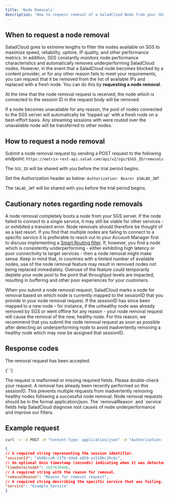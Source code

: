 ```yaml
---
title: 'Node Removals'
description: 'How to request removal of a SaladCloud Node from your SGS server'
---
```


## When to request a node removal

SaladCloud goes to extreme lengths to filter the nodes available on SGS to maximize speed, reliability, uptime, IP
quality, and other performance metrics. In addition, SGS constantly monitors node performance characteristics and
automatically removes underperforming SaladCloud nodes. However, in the event that a SaladCloud node becomes blocked by
a content provider, or for any other reason fails to meet your requirements, you can request that it be removed from the
list of available IPs and replaced with a fresh node. You can do this by **requesting a node removal**.

At the time that the node removal request is received, the node which is connected to the session ID in the request body
will be removed.

If a node becomes unavailable for any reason, the pool of nodes connected to the SGS server will automatically be
'topped up' with a fresh node on a best-effort basis. Any streaming sessions with were routed over the unavailable node
will be transferred to other nodes.

## How to request a node removal

Submit a node removal request by sending a POST request to the following endpoint:
`https://matrix-rest-api.salad.com/api/v2/sgs/$SGS_ID/removals`

The `SGS_ID` will be shared with you before the trial period begins.

Set the Authorization header as below: `Authorization: Bearer $SALAD_JWT`

The `SALAD_JWT` will be shared with you before the trial period begins.

## Cautionary notes regarding node removals

A node removal completely boots a node from your SGS server. If the node failed to connect to a single service, it may
still be viable for other services - or exhibited a transient error. Node removals should therefore be thought of as a
last resort. If you find that multiple nodes are failing to connect to a specific service it is preferable to reach out
to your Account Manager first to discuss implementing a [Smart Routing filter](/products/sgs/smart-routing). If,
however, you find a node which is consistently underperforming - either exhibiting high latency or poor connectivity to
target services - then a node removal might make sense. Keep in mind that, in countries with a limited number of
available nodes, use of the node removal feature may result in removed nodes not being replaced immediately. Overuse of
the feature could temporarily deplete your node pool to the point that throughput levels are impacted, resulting in
buffering and other poor experiences for your customers.

When you submit a node removal request, SaladCloud marks a node for removal based on which node is currently mapped to
the sessionID that you provide in your node removal request. If the sessionID has since been mapped to a new node - for
instance, if the unhealthy node was already removed by SGS or went offline for any reason - your node removal request
will cause the removal of the new, healthy node. For this reason, we recommend that you submit the node removal request
as soon as possible after detecting an underperforming node to avoid inadvertently removing a healthy node which may now
be assigned that sessionID.

## Response codes

<AccordionGroup>
  <Accordion title="202 Accepted">
    The removal request has been accepted.
  </Accordion>

{' '}

<Accordion title="400 Bad Request">
  The request is malformed or missing required fields. Please double-check your request.
</Accordion>

  <Accordion title="409 Conflict">
    A removal has already been recently performed on this sessionID. This prevents multiple requests from inadvertently removing healthy nodes following a successful node removal.
  </Accordion>
</AccordionGroup>

<Note>
  Node removal requests should be in the format application/json. The `removalReason` and `service` fields help
  SaladCloud diagnose root causes of node underperformance and improve our filters.
</Note>

## Example request

```bash
curl -v -X POST -H "Content-Type: application/json" -H "Authorization: Bearer $SALAD_JWT" -d '{"sessionId": "$SESSION_ID","timeDetectedAt": $TIME,"removalReason": "$REMOVAL_REASON","service": "$SERVICE"}' https://matrix-rest-api.salad.com/api/v2/sgs/$SGS_ID/removals
```

```JSON node_removal.json
{
// A required string representing the session identifier.
"sessionId": "eb40cca0-c17b-4de8-a850-ac510bc29c6c",
// An optional Unix timestamp (seconds) indicating when it was detected as bad.
"timeDetectedAt": 1657639946,
// A required string with the reason for removal.
"removalReason": "Reason for removal request",
// A required string describing the specific service that was failing.
"service": "Example_Service"
}
```
